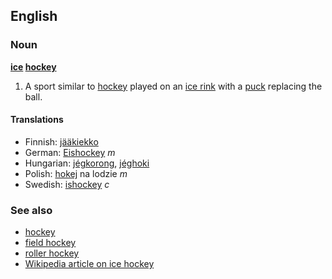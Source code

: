 ==English==
===Noun===
{{Wikipedia}}
'''[[ice]] [[hockey]]'''

#A sport similar to [[hockey]] played on an [[ice rink]] with a [[puck]] replacing the ball.

====Translations====
*Finnish: [[jääkiekko]]
*German: [[Eishockey]] ''m''
*Hungarian: [[jégkorong]], [[jéghoki]]
*Polish: [[hokej]] na lodzie ''m''
*Swedish: [[ishockey]] ''c''

===See also===
*[[hockey]]
*[[field hockey]]
*[[roller hockey]]
*[[w:Ice_hockey|Wikipedia article on ice hockey]]